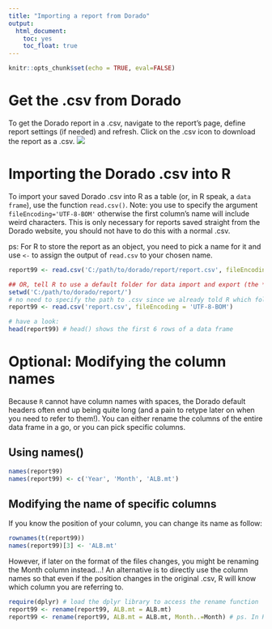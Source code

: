 ```yaml
---
title: "Importing a report from Dorado"
output: 
  html_document: 
    toc: yes
    toc_float: true
---
```


```r
knitr::opts_chunk$set(echo = TRUE, eval=FALSE)
```

# Get the .csv from Dorado

To get the Dorado report in a .csv, navigate to the report's page, define report settings (if needed) and refresh. Click on the .csv icon to download the report as a .csv.
![](how-to-dorado-csv.png)

# Importing the Dorado .csv into R

To import your saved Dorado .csv into R as a table (or, in R speak, a `data frame`), use the function `read.csv()`. Note: you use to specify the argument `fileEncoding='UTF-8-BOM'` otherwise the first column's name will include weird characters. This is only necessary for reports saved straight from the Dorado website, you should not have to do this with a normal .csv.

ps: For R to store the report as an object, you need to pick a name for it and use `<-` to assign the output of `read.csv` to your chosen name. 

```r
report99 <- read.csv('C:/path/to/dorado/report/report.csv', fileEncoding = 'UTF-8-BOM') # the table is now stored in the object report99

## OR, tell R to use a default folder for data import and export (the *working directory*)
setwd('C:/path/to/dorado/report/')
# no need to specify the path to .csv since we already told R which folder to look into by default
report99 <- read.csv('report.csv', fileEncoding = 'UTF-8-BOM') 

# have a look: 
head(report99) # head() shows the first 6 rows of a data frame
```


# Optional: Modifying the column names
Because `R` cannot have column names with spaces, the Dorado default headers often end up being quite long (and a pain to retype later on when you need to refer to them!). You can either rename the columns of the entire data frame in a go, or you can pick specific columns.

## Using **names()**
```r
names(report99)
names(report99) <- c('Year', 'Month', 'ALB.mt')
```

## Modifying the name of specific columns
If you know the position of your column, you can change its name as follow:
```r
rownames(t(report99))
names(report99)[3] <- 'ALB.mt'
```

However, if later on the format of the files changes, you might be renaming the Month column instead...! An alternative is to directly use the column names so that even if the position changes in the original .csv, R will know which column you are referring to.
```r
require(dplyr) # load the dplyr library to access the rename function
report99 <- rename(report99, ALB.mt = ALB.mt)
report99 <- rename(report99, ALB.mt = ALB.mt, Month..=Month) # ps. In RStudio pressing tab within the rename function should give you a list of the existing column names in the data.frame
```



